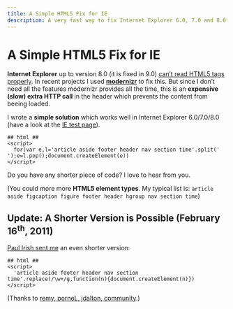 ```yaml
---
title: A Simple HTML5 Fix for IE
description: A very fast way to fix Internet Explorer 6.0, 7.0 and 8.0 with JavaScript without any external library.
---
```



A Simple HTML5 Fix for IE
=========================

**Internet Explorer** up to version 8.0 (it is fixed in 9.0) [can’t read HTML5 tags properly](HTML5-with-CSS-for-Safari,-Firefox,-Opera-and-IE.html).
In recent projects I used **[modernizr](http://www.modernizr.com)** to fix this.
But since I don’t need all the features modernizr provides all the time, this is an **expensive (slow) extra HTTP call** in the header which prevents the content from beeing loaded.

I wrote a **simple solution** which works well in Internet Explorer 6.0/7.0/8.0 (have a look at the [IE test page](../EXPERIMENTS/html5-for-internet-explorer.html)).
    
    ## html ##
    <script>
      for(var e,l='article aside footer header nav section time'.split(' ');e=l.pop();document.createElement(e))
    </script>

Do you have any shorter piece of code? I love to hear from you.

(You could more more **HTML5 element types**. My typical list is: `article aside figcaption figure footer header hgroup nav section time`)


Update: A Shorter Version is Possible (February 16<sup>th</sup>, 2011)
----------------------------------------------------------------------

[Paul Irish sent me](https://twitter.com/paul_irish/status/37731638356086784) an even shorter version:

    ## html ##
    <script>
      'article aside footer header nav section time'.replace(/\w+/g,function(n){document.createElement(n)})
    </script>

(Thanks to [remy, porneL, jdalton, community](http://pastie.org/1569285).)

<style type="text/css">
  .post pre {
    padding: 20px;
  }
  .post p code {
    white-space: normal;
  }
</style>
